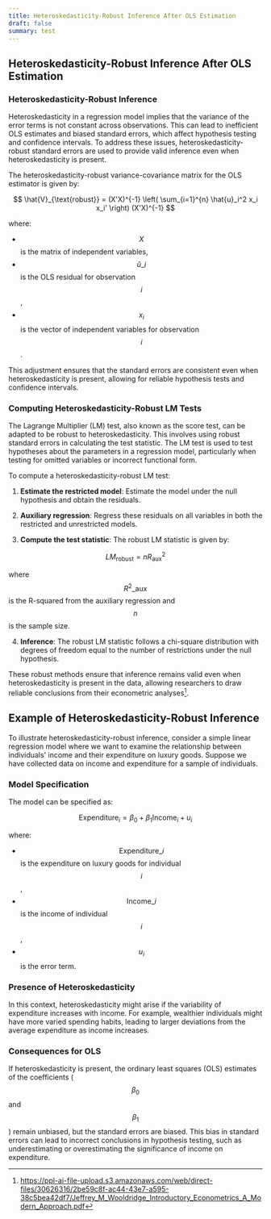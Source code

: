 ```yaml
---
title: Heteroskedasticity-Robust Inference After OLS Estimation
draft: false
summary: test
---
```



<TOCInline toc={props.toc} asDisclosure />

## Heteroskedasticity-Robust Inference After OLS Estimation

### **Heteroskedasticity-Robust Inference**

Heteroskedasticity in a regression model implies that the variance of the error terms is not constant across observations. This can lead to inefficient OLS estimates and biased standard errors, which affect hypothesis testing and confidence intervals. To address these issues, heteroskedasticity-robust standard errors are used to provide valid inference even when heteroskedasticity is present.

The heteroskedasticity-robust variance-covariance matrix for the OLS estimator is given by:

$$
\hat{V}_{\text{robust}} = (X'X)^{-1} \left( \sum_{i=1}^{n} \hat{u}_i^2 x_i x_i' \right) (X'X)^{-1}
$$

where:

- $$ X $$ is the matrix of independent variables,
- $$ \hat{u}\_i $$ is the OLS residual for observation $$ i $$,
- $$ x_i $$ is the vector of independent variables for observation $$ i $$.

This adjustment ensures that the standard errors are consistent even when heteroskedasticity is present, allowing for reliable hypothesis tests and confidence intervals.

### **Computing Heteroskedasticity-Robust LM Tests**

The Lagrange Multiplier (LM) test, also known as the score test, can be adapted to be robust to heteroskedasticity. This involves using robust standard errors in calculating the test statistic. The LM test is used to test hypotheses about the parameters in a regression model, particularly when testing for omitted variables or incorrect functional form.

To compute a heteroskedasticity-robust LM test:

1. **Estimate the restricted model**: Estimate the model under the null hypothesis and obtain the residuals.

2. **Auxiliary regression**: Regress these residuals on all variables in both the restricted and unrestricted models.

3. **Compute the test statistic**: The robust LM statistic is given by:

$$
LM_{\text{robust}} = n R^2_{\text{aux}}
$$

where $$ R^2\_{\text{aux}} $$ is the R-squared from the auxiliary regression and $$ n $$ is the sample size.

4. **Inference**: The robust LM statistic follows a chi-square distribution with degrees of freedom equal to the number of restrictions under the null hypothesis.

These robust methods ensure that inference remains valid even when heteroskedasticity is present in the data, allowing researchers to draw reliable conclusions from their econometric analyses[^1].

## Example of Heteroskedasticity-Robust Inference

To illustrate heteroskedasticity-robust inference, consider a simple linear regression model where we want to examine the relationship between individuals' income and their expenditure on luxury goods. Suppose we have collected data on income and expenditure for a sample of individuals.

### **Model Specification**

The model can be specified as:

$$
\text{Expenditure}_i = \beta_0 + \beta_1 \text{Income}_i + u_i
$$

where:

- $$ \text{Expenditure}\_i $$ is the expenditure on luxury goods for individual $$ i $$,
- $$ \text{Income}\_i $$ is the income of individual $$ i $$,
- $$ u_i $$ is the error term.

### **Presence of Heteroskedasticity**

In this context, heteroskedasticity might arise if the variability of expenditure increases with income. For example, wealthier individuals might have more varied spending habits, leading to larger deviations from the average expenditure as income increases.

### **Consequences for OLS**

If heteroskedasticity is present, the ordinary least squares (OLS) estimates of the coefficients ($$ \beta_0 $$ and $$ \beta_1 $$) remain unbiased, but the standard errors are biased. This bias in standard errors can lead to incorrect conclusions in hypothesis testing, such as underestimating or overestimating the significance of income on expenditure.

[^1]: https://ppl-ai-file-upload.s3.amazonaws.com/web/direct-files/30626316/2be59c8f-ac44-43e7-a595-38c5bea42df7/Jeffrey_M_Wooldridge_Introductory_Econometrics_A_Modern_Approach.pdf
[^2]: https://www.wolframalpha.com/input?input=Define+heteroskedasticity+and+its+significance+in+econometric+analysis.
[^3]: https://www.wolframalpha.com/input?input=Explain+why+heteroskedasticity+matters+in+regression+models.
[^4]: https://www.wolframalpha.com/input?input=Importance+of+addressing+heteroskedasticity+in+econometric+studies.
[^5]: https://www.wolframalpha.com/input?input=Explain+consequences+of+heteroskedasticity+on+OLS+estimators.
[^6]: https://www.wolframalpha.com/input?input=Impact+of+heteroskedasticity+on+hypothesis+testing+in+econometrics.
[^7]: https://www.wolframalpha.com/input?input=How+does+heteroskedasticity+affect+the+efficiency+of+OLS+estimators%3F
[^8]: https://www.wolframalpha.com/input?input=Explain+heteroskedasticity-robust+inference+methods.
[^9]: https://www.wolframalpha.com/input?input=How+do+heteroskedasticity-robust+standard+errors+improve+OLS+results%3F
[^10]: https://www.wolframalpha.com/input?input=Methods+to+handle+heteroskedasticity+in+econometric+analysis.
[^11]: https://www.wolframalpha.com/input?input=Define+heteroskedasticity-robust+LM+tests+in+econometrics.
[^12]: https://www.wolframalpha.com/input?input=Steps+to+compute+heteroskedasticity-robust+LM+tests.
[^13]: https://www.wolframalpha.com/input?input=Detailed+process+for+performing+heteroskedasticity-robust+LM+tests.
[^14]: https://ppl-ai-file-upload.s3.amazonaws.com/web/direct-files/30626316/2be59c8f-ac44-43e7-a595-38c5bea42df7/Jeffrey_M_Wooldridge_Introductory_Econometrics_A_Modern_Approach.pdf
[^15]: https://www.tandfonline.com/doi/full/10.1080/01621459.2020.1831924
[^16]: https://www.statlect.com/glossary/heteroskedasticity-robust-standard-errors
[^17]: http://www2.kobe-u.ac.jp/~kawabat/ch08.pdf
[^18]: https://www.reed.edu/economics/parker/s12/312/notes/Notes8.pdf
[^19]: https://www.sciencedirect.com/science/article/pii/S016517651200047X
[^20]: https://www.econ.queensu.ca/sites/econ.queensu.ca/files/qed_wp_1268.pdf
[^21]: https://economics.mit.edu/sites/default/files/2022-09/Heteroskedasticity-Robust%20Inference%20In%20Finite%20Samples.pdf
[^22]: https://bookdown.org/ccolonescu/RPoE4/heteroskedasticity.html
